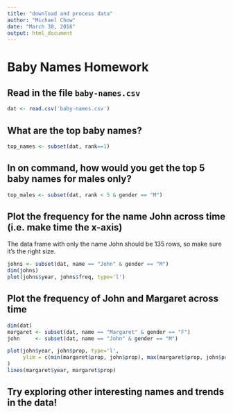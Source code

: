 ```yaml
---
title: "download and process data"
author: "Michael Chow"
date: "March 30, 2016"
output: html_document
---
```


Baby Names Homework
===================

Read in the file `baby-names.csv`
---------------------------------

```r
dat <- read.csv('baby-names.csv')
```


What are the top baby names?
----------------------------------------------

```r
top_names <- subset(dat, rank==1)
```

In on command, how would you get the top 5 baby names for males only?
-------------------------------------------------------------------

```r

top_males <- subset(dat, rank < 5 & gender == "M")

```

Plot the frequency for the name John across time (i.e. make time the x-axis)
------------------------------------------------------------------------

The data frame with only the name John should be 135 rows, so make sure it's the right size.

```r

johns <- subset(dat, name == "John" & gender == "M")
dim(johns)
plot(johns$year, johns$freq, type='l')

```

Plot the frequency of John and Margaret across time
-------------------------------------------------------

```r
dim(dat)
margaret <- subset(dat, name == "Margaret" & gender == "F")
john     <- subset(dat, name == "John" & gender == "M")

plot(john$year, john$prop, type='l', 
     ylim = c(min(margaret$prop, john$prop), max(margaret$prop, john$prop))
)
lines(margaret$year, margaret$prop)
```

Try exploring other interesting names and trends in the data!
-----------------------------------------------------------------

```r

```

